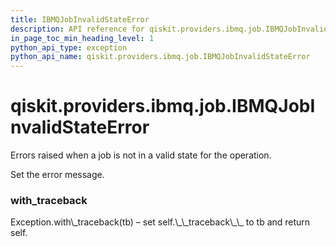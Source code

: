 ```yaml
---
title: IBMQJobInvalidStateError
description: API reference for qiskit.providers.ibmq.job.IBMQJobInvalidStateError
in_page_toc_min_heading_level: 1
python_api_type: exception
python_api_name: qiskit.providers.ibmq.job.IBMQJobInvalidStateError
---
```


# qiskit.providers.ibmq.job.IBMQJobInvalidStateError

<Class id="qiskit.providers.ibmq.job.IBMQJobInvalidStateError" name="IBMQJobInvalidStateError" isDedicatedPage={true} github="https://github.com/qiskit/qiskit-ibmq-provider/tree/stable/0.12/qiskit/providers/ibmq/job/exceptions.py" signature="IBMQJobInvalidStateError(*message)">
  Errors raised when a job is not in a valid state for the operation.

  Set the error message.

  ### with\_traceback

  <Function id="qiskit.providers.ibmq.job.IBMQJobInvalidStateError.with_traceback" name="with_traceback" signature="with_traceback()">
    Exception.with\_traceback(tb) – set self.\_\_traceback\_\_ to tb and return self.
  </Function>
</Class>

